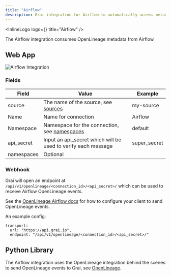 ```yaml
---
title: "Airflow"
description: Grai integration for Airflow to automatically access metadata.
---
```



<InlineLogo logo={<AirflowLogoIcon />} title="Airflow" />

The Airflow integration consumes OpenLineage metadata from Airflow.

## Web App

<Image
  src="/images/docs/core/integrations/airflow.png"
  height={600}
  width={1200}
  alt="Airflow Integration"
/>

### Fields

| Field      | Value                                                               | Example      |
| ---------- | ------------------------------------------------------------------- | ------------ |
| source     | The name of the source, see [sources](/concepts/sources)            | my-source    |
| Name       | Name for connection                                                 | Airflow      |
| Namespace  | Namespace for the connection, see [namespaces](/concepts/namespace) | default      |
| api_secret | Input an api_secret which will be used to verify each message       | super_secret |
| namespaces | Optional                                                            |              |

### Webhook

Grai will open an endpoint at `/api/v1/openlineage/<connection_id>/<api_secret>/` which can be used to receive Airflow OpenLineage events.

See the [OpenLineage Airflow docs](https://openlineage.io/docs/integrations/airflow/) for how to configure your client to send OpenLineage events.

An example config:

```
transport:
  url: "https://api.grai.io",
  endpoint: "/api/v1/openlineage/<connection_id>/<api_secret>/"
```

## Python Library

The Airflow integration uses the OpenLineage integration behind the scenes to send OpenLineage events to Grai, see [OpenLineage](openlineage).
